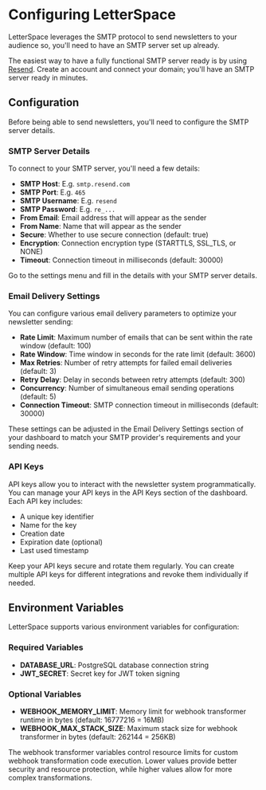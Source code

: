 # Configuring LetterSpace

LetterSpace leverages the SMTP protocol to send newsletters to your audience so, you'll need to have an SMTP server set up already.

The easiest way to have a fully functional SMTP server ready is by using [Resend](https://resend.com). Create an account and connect your domain; you'll have an SMTP server ready in minutes.

## Configuration

Before being able to send newsletters, you'll need to configure the SMTP server details.

### SMTP Server Details

To connect to your SMTP server, you'll need a few details:

- **SMTP Host**: E.g. `smtp.resend.com`
- **SMTP Port**: E.g. `465`
- **SMTP Username**: E.g. `resend`
- **SMTP Password**: E.g. `re_...`
- **From Email**: Email address that will appear as the sender
- **From Name**: Name that will appear as the sender
- **Secure**: Whether to use secure connection (default: true)
- **Encryption**: Connection encryption type (STARTTLS, SSL_TLS, or NONE)
- **Timeout**: Connection timeout in milliseconds (default: 30000)

Go to the settings menu and fill in the details with your SMTP server details.

### Email Delivery Settings

You can configure various email delivery parameters to optimize your newsletter sending:

- **Rate Limit**: Maximum number of emails that can be sent within the rate window (default: 100)
- **Rate Window**: Time window in seconds for the rate limit (default: 3600)
- **Max Retries**: Number of retry attempts for failed email deliveries (default: 3)
- **Retry Delay**: Delay in seconds between retry attempts (default: 300)
- **Concurrency**: Number of simultaneous email sending operations (default: 5)
- **Connection Timeout**: SMTP connection timeout in milliseconds (default: 30000)

These settings can be adjusted in the Email Delivery Settings section of your dashboard to match your SMTP provider's requirements and your sending needs.

### API Keys

API keys allow you to interact with the newsletter system programmatically. You can manage your API keys in the API Keys section of the dashboard. Each API key includes:

- A unique key identifier
- Name for the key
- Creation date
- Expiration date (optional)
- Last used timestamp

Keep your API keys secure and rotate them regularly. You can create multiple API keys for different integrations and revoke them individually if needed.

## Environment Variables

LetterSpace supports various environment variables for configuration:

### Required Variables

- **DATABASE_URL**: PostgreSQL database connection string
- **JWT_SECRET**: Secret key for JWT token signing

### Optional Variables

- **WEBHOOK_MEMORY_LIMIT**: Memory limit for webhook transformer runtime in bytes (default: 16777216 = 16MB)
- **WEBHOOK_MAX_STACK_SIZE**: Maximum stack size for webhook transformer in bytes (default: 262144 = 256KB)

The webhook transformer variables control resource limits for custom webhook transformation code execution. Lower values provide better security and resource protection, while higher values allow for more complex transformations.
